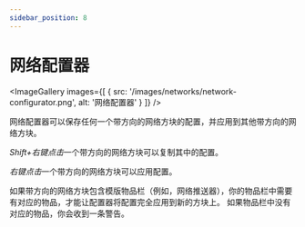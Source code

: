 ```yaml
---
sidebar_position: 8
---
```



# 网络配置器

<ImageGallery images={[
  { src: '/images/networks/network-configurator.png', alt: '网络配置器' }
]} />

网络配置器可以保存任何一个带方向的网络方块的配置，并应用到其他带方向的网络方块。

*Shift+右键点击*一个带方向的网络方块可以复制其中的配置。

*右键点击*一个带方向的网络方块可以应用配置。

如果带方向的网络方块包含模版物品栏（例如，网络推送器），你的物品栏中需要有对应的物品，才能让配置器将配置完全应用到新的方块上。
如果物品栏中没有对应的物品，你会收到一条警告。
